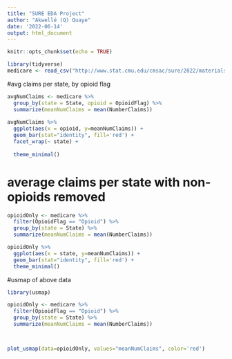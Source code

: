 ```yaml
---
title: "SURE EDA Project"
author: "Akwellé (Q) Quaye"
date: '2022-06-14'
output: html_document
---
```


```r
knitr::opts_chunk$set(echo = TRUE)
```


```r
library(tidyverse)
medicare <- read_csv("http://www.stat.cmu.edu/cmsac/sure/2022/materials/data/health/eda_projects/medicare_partd_presc_claims.csv")
```


#avg claims per state, by opioid flag


```r
avgNumClaims <- medicare %>%
  group_by(state = State, opioid = OpioidFlag) %>%
  summarize(meanNumClaims = mean(NumberClaims))
  
avgNumClaims %>%
  ggplot(aes(x = opioid, y=meanNumClaims)) +
  geom_bar(stat="identity", fill='red') +
  facet_wrap(~ state) +
  
  theme_minimal()


```
# average claims per state with non-opioids removed

``` r
opioidOnly <- medicare %>%
  filter(OpioidFlag == "Opioid") %>%
  group_by(state = State) %>%
  summarize(meanNumClaims = mean(NumberClaims))

opioidOnly %>%
  ggplot(aes(x = state, y=meanNumClaims)) +
  geom_bar(stat="identity", fill='red') +
  theme_minimal()

```
#usmap of above data

```r
library(usmap)

opioidOnly <- medicare %>%
  filter(OpioidFlag == "Opioid") %>%
  group_by(state = State) %>%
  summarize(meanNumClaims = mean(NumberClaims))



plot_usmap(data=opioidOnly, values="meanNumClaims", color='red')



```
